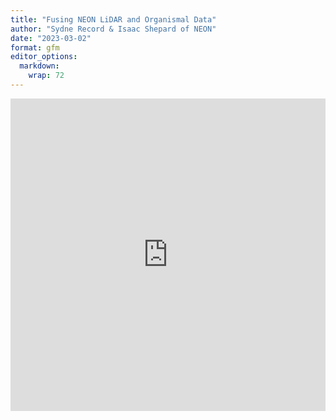 ```yaml
---
title: "Fusing NEON LiDAR and Organismal Data"
author: "Sydne Record & Isaac Shepard of NEON"
date: "2023-03-02"
format: gfm
editor_options: 
  markdown: 
    wrap: 72
---
```


<iframe width="100%" 
height="500" 
src="https://github.com/LENS-RCN/April2023_Meeting_ORNL/blob/main/Tutorial2/Tutorial%202%20LENS_Fusing_NEON_Data.Rmd#L7/" 
style="border:none" 
title="Contributed by NEON">
</iframe>